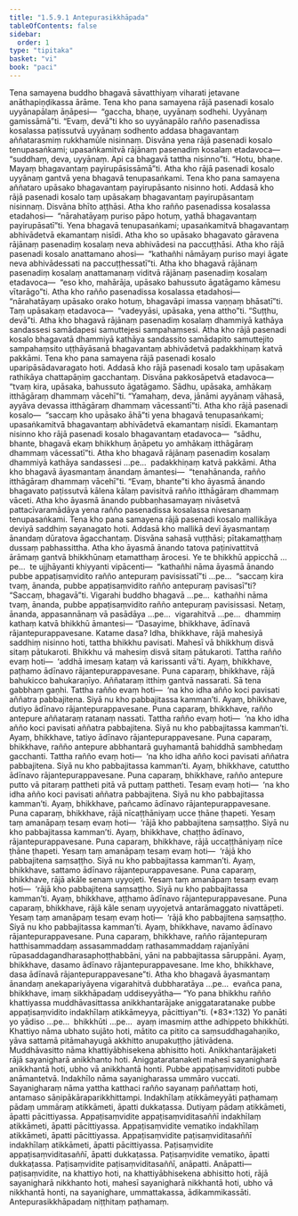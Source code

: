 ```yaml
---
title: "1.5.9.1 Antepurasikkhāpada"
tableOfContents: false
sidebar:
  order: 1
type: "tipitaka"
basket: "vi"
book: "paci"
---
```



<DynamicBreadcrumb />

<Division number="494" book="paci" e="ch" v="2" p="205">

<Paragraph number="1448" book="paci">
Tena samayena buddho bhagavā sāvatthiyaṃ viharati jetavane anāthapiṇḍikassa ārāme. Tena kho pana samayena rājā pasenadi kosalo uyyānapālaṃ āṇāpesi—  “gaccha, bhaṇe, uyyānaṃ sodhehi. Uyyānaṃ gamissāmā”ti. “Evaṃ, devā”ti kho so uyyānapālo rañño pasenadissa kosalassa paṭissutvā uyyānaṃ sodhento addasa bhagavantaṃ aññatarasmiṃ rukkhamūle nisinnaṃ. Disvāna yena rājā pasenadi kosalo tenupasaṅkami; upasaṅkamitvā rājānaṃ pasenadiṃ kosalaṃ etadavoca—  “suddhaṃ, deva, uyyānaṃ. Api ca bhagavā tattha nisinno”ti. “Hotu, bhaṇe. Mayaṃ bhagavantaṃ payirupāsissāmā”ti.
</Paragraph>

<Paragraph number="1449" book="paci">
Atha kho rājā pasenadi kosalo uyyānaṃ gantvā yena bhagavā tenupasaṅkami. Tena kho pana samayena aññataro upāsako bhagavantaṃ payirupāsanto nisinno hoti. Addasā kho rājā pasenadi kosalo taṃ upāsakaṃ bhagavantaṃ payirupāsantaṃ nisinnaṃ. Disvāna bhīto aṭṭhāsi. Atha kho rañño pasenadissa kosalassa etadahosi—  “nārahatāyaṃ puriso pāpo hotuṃ, yathā bhagavantaṃ payirupāsatī”ti. Yena bhagavā tenupasaṅkami; upasaṅkamitvā bhagavantaṃ abhivādetvā ekamantaṃ nisīdi. Atha kho so upāsako bhagavato gāravena rājānaṃ pasenadiṃ kosalaṃ neva abhivādesi na paccuṭṭhāsi. Atha kho rājā pasenadi kosalo anattamano ahosi—  “kathañhi nāmāyaṃ puriso mayi āgate neva abhivādessati na paccuṭṭhessatī”ti. Atha kho bhagavā rājānaṃ pasenadiṃ kosalaṃ anattamanaṃ viditvā rājānaṃ pasenadiṃ kosalaṃ etadavoca—  “eso kho, mahārāja, upāsako bahussuto āgatāgamo kāmesu vītarāgo”ti. Atha kho rañño pasenadissa kosalassa etadahosi—  “nārahatāyaṃ upāsako orako hotuṃ, bhagavāpi imassa vaṇṇaṃ bhāsatī”ti. Taṃ upāsakaṃ etadavoca—  “vadeyyāsi, upāsaka, yena attho”ti. “Suṭṭhu, devā”ti. Atha kho bhagavā rājānaṃ pasenadiṃ kosalaṃ dhammiyā kathāya sandassesi samādapesi samuttejesi sampahaṃsesi. Atha kho rājā pasenadi kosalo bhagavatā dhammiyā kathāya sandassito samādapito samuttejito sampahaṃsito uṭṭhāyāsanā bhagavantaṃ abhivādetvā padakkhiṇaṃ katvā pakkāmi.
</Paragraph>

</Division>
<Division number="495" book="paci" e="ch" v="2" p="206">

<Paragraph number="1450" book="paci">
Tena kho pana samayena rājā pasenadi kosalo uparipāsādavaragato hoti. Addasā kho rājā pasenadi kosalo taṃ upāsakaṃ rathikāya chattapāṇiṃ gacchantaṃ. Disvāna pakkosāpetvā etadavoca—  “tvaṃ kira, upāsaka, bahussuto āgatāgamo. Sādhu, upāsaka, amhākaṃ itthāgāraṃ dhammaṃ vācehī”ti. “Yamahaṃ, deva, jānāmi ayyānaṃ vāhasā, ayyāva devassa itthāgāraṃ dhammaṃ vācessantī”ti. Atha kho rājā pasenadi kosalo—  “saccaṃ kho upāsako āhā”ti yena bhagavā tenupasaṅkami; upasaṅkamitvā bhagavantaṃ abhivādetvā ekamantaṃ nisīdi. Ekamantaṃ nisinno kho rājā pasenadi kosalo bhagavantaṃ etadavoca—  “sādhu, bhante, bhagavā ekaṃ bhikkhuṃ āṇāpetu yo amhākaṃ itthāgāraṃ dhammaṃ vācessatī”ti. Atha kho bhagavā rājānaṃ pasenadiṃ kosalaṃ dhammiyā kathāya sandassesi …pe…  padakkhiṇaṃ katvā pakkāmi. Atha kho bhagavā āyasmantaṃ ānandaṃ āmantesi—  “tenahānanda, rañño itthāgāraṃ dhammaṃ vācehī”ti. “Evaṃ, bhante”ti kho āyasmā ānando bhagavato paṭissutvā kālena kālaṃ pavisitvā rañño itthāgāraṃ dhammaṃ vāceti. Atha kho āyasmā ānando pubbaṇhasamayaṃ nivāsetvā pattacīvaramādāya yena rañño pasenadissa kosalassa nivesanaṃ tenupasaṅkami.
</Paragraph>

</Division>
<Division number="496" book="paci" e="ch" v="2" p="207">

<Paragraph number="1451" book="paci">
Tena kho pana samayena rājā pasenadi kosalo mallikāya deviyā saddhiṃ sayanagato hoti. Addasā kho mallikā devī āyasmantaṃ ānandaṃ dūratova āgacchantaṃ. Disvāna sahasā vuṭṭhāsi; pītakamaṭṭhaṃ dussaṃ pabhassittha. Atha kho āyasmā ānando tatova paṭinivattitvā ārāmaṃ gantvā bhikkhūnaṃ etamatthaṃ ārocesi. Ye te bhikkhū appicchā …pe…  te ujjhāyanti khiyyanti vipācenti—  “kathañhi nāma āyasmā ānando pubbe appaṭisaṃvidito rañño antepuraṃ pavisissatī”ti …pe…  “saccaṃ kira tvaṃ, ānanda, pubbe appaṭisaṃvidito rañño antepuraṃ pavisasī”ti? “Saccaṃ, bhagavā”ti. Vigarahi buddho bhagavā …pe…  kathañhi nāma tvaṃ, ānanda, pubbe appaṭisaṃvidito rañño antepuraṃ pavisissasi. Netaṃ, ānanda, appasannānaṃ vā pasādāya …pe…  vigarahitvā …pe…  dhammiṃ kathaṃ katvā bhikkhū āmantesi—
</Paragraph>

</Division>
<Division number="497" book="paci" e="ch" v="2" p="207">

<Paragraph number="1452" book="paci">
“Dasayime, bhikkhave, ādīnavā rājantepurappavesane. Katame dasa? Idha, bhikkhave, rājā mahesiyā saddhiṃ nisinno hoti, tattha bhikkhu pavisati. Mahesī vā bhikkhuṃ disvā sitaṃ pātukaroti. Bhikkhu vā mahesiṃ disvā sitaṃ pātukaroti. Tattha rañño evaṃ hoti—  ‘addhā imesaṃ kataṃ vā karissanti vā’ti. Ayaṃ, bhikkhave, paṭhamo ādīnavo rājantepurappavesane.
</Paragraph>

<Paragraph number="1453" book="paci">
Puna caparaṃ, bhikkhave, rājā bahukicco bahukaraṇīyo. Aññataraṃ itthiṃ gantvā nassarati. Sā tena gabbhaṃ gaṇhi. Tattha rañño evaṃ hoti—  ‘na kho idha añño koci pavisati aññatra pabbajitena. Siyā nu kho pabbajitassa kamman’ti. Ayaṃ, bhikkhave, dutiyo ādīnavo rājantepurappavesane.
</Paragraph>

<Paragraph number="1454" book="paci">
Puna caparaṃ, bhikkhave, rañño antepure aññataraṃ ratanaṃ nassati. Tattha rañño evaṃ hoti—  ‘na kho idha añño koci pavisati aññatra pabbajitena. Siyā nu kho pabbajitassa kamman’ti. Ayaṃ, bhikkhave, tatiyo ādīnavo rājantepurappavesane.
</Paragraph>

<Paragraph number="1455" book="paci">
Puna caparaṃ, bhikkhave, rañño antepure abbhantarā guyhamantā bahiddhā sambhedaṃ gacchanti. Tattha rañño evaṃ hoti—  ‘na kho idha añño koci pavisati aññatra pabbajitena. Siyā nu kho pabbajitassa kamman’ti. Ayaṃ, bhikkhave, catuttho ādīnavo rājantepurappavesane.
</Paragraph>

<Paragraph number="1456" book="paci">
Puna caparaṃ, bhikkhave, rañño antepure putto vā pitaraṃ pattheti pitā vā puttaṃ pattheti. Tesaṃ evaṃ hoti—  ‘na kho idha añño koci pavisati aññatra pabbajitena. Siyā nu kho pabbajitassa kamman’ti. Ayaṃ, bhikkhave, pañcamo ādīnavo rājantepurappavesane.
</Paragraph>

<Paragraph number="1457" book="paci">
Puna caparaṃ, bhikkhave, rājā nīcaṭṭhāniyaṃ ucce ṭhāne ṭhapeti. Yesaṃ taṃ amanāpaṃ tesaṃ evaṃ hoti—  ‘rājā kho pabbajitena saṃsaṭṭho. Siyā nu kho pabbajitassa kamman’ti. Ayaṃ, bhikkhave, chaṭṭho ādīnavo, rājantepurappavesane.
</Paragraph>

<Paragraph number="1458" book="paci">
Puna caparaṃ, bhikkhave, rājā uccaṭṭhāniyaṃ nīce ṭhāne ṭhapeti. Yesaṃ taṃ amanāpaṃ tesaṃ evaṃ hoti—  ‘rājā kho pabbajitena saṃsaṭṭho. Siyā nu kho pabbajitassa kamman’ti. Ayaṃ, bhikkhave, sattamo ādīnavo rājantepurappavesane.
</Paragraph>

<Paragraph number="1459" book="paci">
Puna caparaṃ, bhikkhave, rājā akāle senaṃ uyyojeti. Yesaṃ taṃ amanāpaṃ tesaṃ evaṃ hoti—  ‘rājā kho pabbajitena saṃsaṭṭho. Siyā nu kho pabbajitassa kamman’ti. Ayaṃ, bhikkhave, aṭṭhamo ādīnavo rājantepurappavesane.
</Paragraph>

<Paragraph number="1460" book="paci">
Puna caparaṃ, bhikkhave, rājā kāle senaṃ uyyojetvā antarāmaggato nivattāpeti. Yesaṃ taṃ amanāpaṃ tesaṃ evaṃ hoti—  ‘rājā kho pabbajitena saṃsaṭṭho. Siyā nu kho pabbajitassa kamman’ti. Ayaṃ, bhikkhave, navamo ādīnavo rājantepurappavesane.
</Paragraph>

<Paragraph number="1461" book="paci">
Puna caparaṃ, bhikkhave, rañño rājantepuraṃ hatthisammaddaṃ assasammaddaṃ rathasammaddaṃ rajanīyāni rūpasaddagandharasaphoṭṭhabbāni, yāni na pabbajitassa sāruppāni. Ayaṃ, bhikkhave, dasamo ādīnavo rājantepurappavesane. Ime kho, bhikkhave, dasa ādīnavā rājantepurappavesane”ti. Atha kho bhagavā āyasmantaṃ ānandaṃ anekapariyāyena vigarahitvā dubbharatāya …pe…  evañca pana, bhikkhave, imaṃ sikkhāpadaṃ uddiseyyātha—
</Paragraph>

</Division>
<Division number="498" book="paci" e="ch" v="2" p="209">

<Paragraph number="1462" book="paci">
<Emphasis>“Yo pana bhikkhu rañño khattiyassa muddhāvasittassa anikkhantarājake aniggataratanake pubbe appaṭisaṃvidito indakhīlaṃ atikkāmeyya, pācittiyan”</Emphasis>ti. (*83*:<Emphasis>132</Emphasis>)
</Paragraph>

</Division>
<Division number="499" book="paci" e="ch" v="2" p="209">

<Paragraph number="1463" book="paci">
<Emphasis>Yo panā</Emphasis>ti yo yādiso …pe…  <Emphasis>bhikkhū</Emphasis>ti …pe…  ayaṃ imasmiṃ atthe adhippeto bhikkhūti.
</Paragraph>

<Paragraph number="1464" book="paci">
<Emphasis>Khattiyo</Emphasis> nāma ubhato sujāto hoti, mātito ca pitito ca saṃsuddhagahaṇiko, yāva sattamā pitāmahayugā akkhitto anupakuṭṭho jātivādena.
</Paragraph>

<Paragraph number="1465" book="paci">
<Emphasis>Muddhāvasitto</Emphasis> nāma khattiyābhisekena abhisitto hoti.
</Paragraph>

<Paragraph number="1466" book="paci">
<Emphasis>Anikkhantarājake</Emphasis>ti rājā sayanigharā anikkhanto hoti.
</Paragraph>

<Paragraph number="1467" book="paci">
<Emphasis>Aniggataratanake</Emphasis>ti mahesī sayanigharā anikkhantā hoti, ubho vā anikkhantā honti.
</Paragraph>

<Paragraph number="1468" book="paci">
<Emphasis>Pubbe appaṭisaṃvidito</Emphasis>ti pubbe anāmantetvā.
</Paragraph>

<Paragraph number="1469" book="paci">
<Emphasis>Indakhīlo</Emphasis> nāma sayanigharassa ummāro vuccati.
</Paragraph>

<Paragraph number="1470" book="paci">
<Emphasis>Sayanigharaṃ</Emphasis> nāma yattha katthaci rañño sayanaṃ paññattaṃ hoti, antamaso sāṇipākāraparikkhittampi.
</Paragraph>

<Paragraph number="1471" book="paci">
<Emphasis>Indakhīlaṃ atikkāmeyyā</Emphasis>ti paṭhamaṃ pādaṃ ummāraṃ atikkāmeti, āpatti dukkaṭassa. Dutiyaṃ pādaṃ atikkāmeti, āpatti pācittiyassa.
</Paragraph>

</Division>
<Division number="500" book="paci" e="ch" v="2" p="209">

<Paragraph number="1472" book="paci">
Appaṭisaṃvidite appaṭisaṃviditasaññī indakhīlaṃ atikkāmeti, āpatti pācittiyassa. Appaṭisaṃvidite vematiko indakhīlaṃ atikkāmeti, āpatti pācittiyassa. Appaṭisaṃvidite paṭisaṃviditasaññī indakhīlaṃ atikkāmeti, āpatti pācittiyassa.
</Paragraph>

<Paragraph number="1473" book="paci">
Paṭisaṃvidite appaṭisaṃviditasaññī, āpatti dukkaṭassa. Paṭisaṃvidite vematiko, āpatti dukkaṭassa. Paṭisaṃvidite paṭisaṃviditasaññī, anāpatti.
</Paragraph>

</Division>
<Division number="501" book="paci" e="ch" v="2" p="210">

<Paragraph number="1474" book="paci">
Anāpatti—  paṭisaṃvidite, na khattiyo hoti, na khattiyābhisekena abhisitto hoti, rājā sayanigharā nikkhanto hoti, mahesī sayanigharā nikkhantā hoti, ubho vā nikkhantā honti, na sayanighare, ummattakassa, ādikammikassāti.

</Paragraph>
</Division>

<Paragraph number="1475" type="center" book="paci">
Antepurasikkhāpadaṃ niṭṭhitaṃ paṭhamaṃ.
</Paragraph>